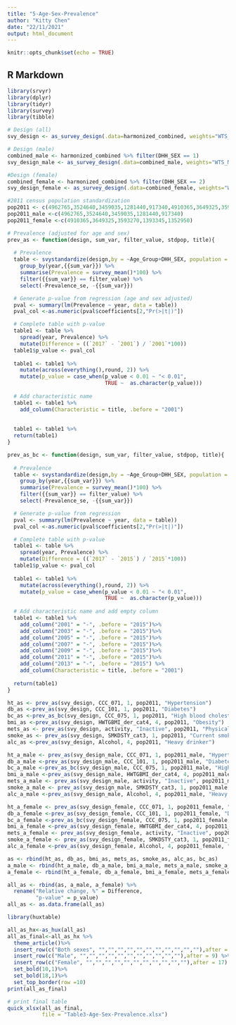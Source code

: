 ```yaml
---
title: "5-Age-Sex-Prevalence"
author: "Kitty Chen"
date: "22/11/2021"
output: html_document
---
```


```r
knitr::opts_chunk$set(echo = TRUE)
```

## R Markdown

```r
library(srvyr)
library(dplyr)
library(tidyr)
library(survey)
library(tibble)

# Design (all)
svy_design <- as_survey_design(.data=harmonized_combined, weights="WTS_M")

# Design (male)
combined_male <- harmonized_combined %>% filter(DHH_SEX == 1)
svy_design_male <- as_survey_design(.data=combined_male, weights="WTS_M")

#Design (female)
combined_female <- harmonized_combined %>% filter(DHH_SEX == 2)
svy_design_female <- as_survey_design(.data=combined_female, weights="WTS_M")

#2011 census population standardization
pop2011 <- c(4962765,3524640,3459035,1281440,917340,4910365,3649325,3593270,1393345,1352950)
pop2011_male <-c(4962765,3524640,3459035,1281440,917340)
pop2011_female <-c(4910365,3649325,3593270,1393345,1352950)

# Prevalence (adjusted for age and sex)
prev_as <- function(design, sum_var, filter_value, stdpop, title){
  
  # Prevalence 
  table <- svystandardize(design,by = ~Age_Group+DHH_SEX, population = stdpop)%>%
    group_by(year,{{sum_var}}) %>%
    summarise(Prevalence = survey_mean()*100) %>%
    filter({{sum_var}} == filter_value) %>%
    select(-Prevalence_se, -{{sum_var}})

  # Generate p-value from regression (age and sex adjusted)
  pval <- summary(lm(Prevalence ~ year, data = table))
  pval_col <-as.numeric(pval$coefficients[2,"Pr(>|t|)"])

  # Complete table with p-value
  table1 <- table %>%
    spread(year, Prevalence) %>%
    mutate(Difference = ((`2017` - `2001`) / `2001`*100))
  table1$p_value <- pval_col
  
  table1 <- table1 %>% 
    mutate(across(everything(),round, 2)) %>%
    mutate(p_value = case_when(p_value < 0.01 ~ "< 0.01",
                               TRUE ~  as.character(p_value)))
  
  # Add characteristic name
  table1 <- table1 %>%
    add_column(Characteristic = title, .before = "2001")
  
  
  table1 <- table1 %>%
  return(table1)
}

prev_as_bc <- function(design, sum_var, filter_value, stdpop, title){
  
  # Prevalence 
  table <- svystandardize(design,by = ~Age_Group+DHH_SEX, population = stdpop)%>%
    group_by(year,{{sum_var}}) %>%
    summarise(Prevalence = survey_mean()*100) %>%
    filter({{sum_var}} == filter_value) %>%
    select(-Prevalence_se, -{{sum_var}})

  # Generate p-value from regression
  pval <- summary(lm(Prevalence ~ year, data = table))
  pval_col <-as.numeric(pval$coefficients[2,"Pr(>|t|)"])

  # Complete table with p-value
  table1 <- table %>%
    spread(year, Prevalence) %>%
    mutate(Difference = ((`2017` - `2015`) / `2015`*100))
  table1$p_value <- pval_col
  
  table1 <- table1 %>% 
    mutate(across(everything(),round, 2)) %>%
    mutate(p_value = case_when(p_value < 0.01 ~ "< 0.01",
                               TRUE ~  as.character(p_value)))
  
  # Add characteristic name and add empty column
  table1 <- table1 %>%
    add_column("2001" = "-", .before = "2015")%>%
    add_column("2003" = "-", .before = "2015")%>%
    add_column("2005" = "-", .before = "2015")%>%
    add_column("2007" = "-", .before = "2015")%>%
    add_column("2009" = "-", .before = "2015")%>%
    add_column("2011" = "-", .before = "2015")%>%
    add_column("2013" = "-", .before = "2015") %>%
    add_column(Characteristic = title, .before = "2001")
  
  return(table1)
}
```

```r
ht_as <- prev_as(svy_design, CCC_071, 1, pop2011, "Hypertension")
db_as <-prev_as(svy_design, CCC_101, 1, pop2011, "Diabetes")
bc_as <-prev_as_bc(svy_design, CCC_075, 1, pop2011, "High blood cholesterol")
bmi_as <-prev_as(svy_design, HWTGBMI_der_cat4, 4, pop2011, "Obesity")
mets_as <- prev_as(svy_design, activity, "Inactive", pop2011, "Physical inactivity")
smoke_as <- prev_as(svy_design, SMKDSTY_cat3, 1, pop2011, "Current smoker")
alc_as <-prev_as(svy_design, Alcohol, 4, pop2011, "Heavy drinker")
```

```r
ht_a_male <- prev_as(svy_design_male, CCC_071, 1, pop2011_male, "Hypertension")
db_a_male <-prev_as(svy_design_male, CCC_101, 1, pop2011_male, "Diabetes")
bc_a_male <-prev_as_bc(svy_design_male, CCC_075, 1, pop2011_male, "High blood cholesterol")
bmi_a_male <-prev_as(svy_design_male, HWTGBMI_der_cat4, 4, pop2011_male, "Obesity")
mets_a_male <- prev_as(svy_design_male, activity, "Inactive", pop2011_male, "Physical inactivity")
smoke_a_male <- prev_as(svy_design_male, SMKDSTY_cat3, 1, pop2011_male, "Current smoker")
alc_a_male <-prev_as(svy_design_male, Alcohol, 4, pop2011_male, "Heavy drinker")
```

```r
ht_a_female <- prev_as(svy_design_female, CCC_071, 1, pop2011_female, "Hypertension")
db_a_female <-prev_as(svy_design_female, CCC_101, 1, pop2011_female, "Diabetes")
bc_a_female <-prev_as_bc(svy_design_female, CCC_075, 1, pop2011_female, "High blood cholesterol")
bmi_a_female <-prev_as(svy_design_female, HWTGBMI_der_cat4, 4, pop2011_female, "Obesity")
mets_a_female <- prev_as(svy_design_female, activity, "Inactive", pop2011_female, "Physical inactivity")
smoke_a_female <- prev_as(svy_design_female, SMKDSTY_cat3, 1, pop2011_female, "Current smoker")
alc_a_female <-prev_as(svy_design_female, Alcohol, 4, pop2011_female, "Heavy drinker")
```


```r
as <- rbind(ht_as, db_as, bmi_as, mets_as, smoke_as, alc_as, bc_as)
a_male <- rbind(ht_a_male, db_a_male, bmi_a_male, mets_a_male, smoke_a_male, alc_a_male, bc_a_male)
a_female <- rbind(ht_a_female, db_a_female, bmi_a_female, mets_a_female, smoke_a_female, alc_a_female, bc_a_female)

all_as <- rbind(as, a_male, a_female) %>%
  rename("Relative change, %" = Difference,
         "p-value" = p_value)
all_as <- as.data.frame(all_as)

library(huxtable)

all_as_hx<-as_hux(all_as)
all_as_final<-all_as_hx %>%
  theme_article()%>%
  insert_row(c("Both sexes", "","","","","","","","","","",""),after = 1) %>%
  insert_row(c("Male", "","","","","","","","","","",""),after = 9) %>%
  insert_row(c("Female", "","","","","","","","","","",""),after = 17) %>%
  set_bold(10,1)%>%
  set_bold(18,1)%>%
  set_top_border(row =10) 
print(all_as_final)

# print final table
quick_xlsx(all_as_final,
           file = "Table3-Age-Sex-Prevalence.xlsx")
```

